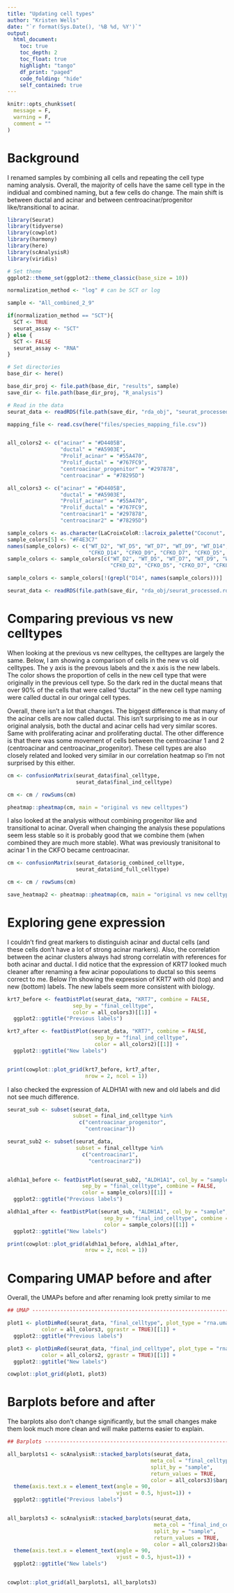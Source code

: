 ```yaml
---
title: "Updating cell types"
author: "Kristen Wells"
date: "`r format(Sys.Date(), '%B %d, %Y')`"
output:
  html_document:
    toc: true
    toc_depth: 2
    toc_float: true
    highlight: "tango"
    df_print: "paged"
    code_folding: "hide"
    self_contained: true
---
```


```r
knitr::opts_chunk$set(
  message = F, 
  warning = F,
  comment = ""
)
```

# Background

I renamed samples by combining all cells and repeating the cell type naming analysis. Overall, the majority of cells have the same cell type in the indidual and combined naming, but a few cells do change. The main shift is between ductal and acinar and between centroacinar/progenitor like/transitional to acinar.

```r
library(Seurat)
library(tidyverse)
library(cowplot)
library(harmony)
library(here)
library(scAnalysisR)
library(viridis)

# Set theme
ggplot2::theme_set(ggplot2::theme_classic(base_size = 10))

normalization_method <- "log" # can be SCT or log

sample <- "All_combined_2_9"

if(normalization_method == "SCT"){
  SCT <- TRUE
  seurat_assay <- "SCT"
} else {
  SCT <- FALSE
  seurat_assay <- "RNA"
}

# Set directories
base_dir <- here()

base_dir_proj <- file.path(base_dir, "results", sample)
save_dir <- file.path(base_dir_proj, "R_analysis")

# Read in the data
seurat_data <- readRDS(file.path(save_dir, "rda_obj", "seurat_processed.rds"))

mapping_file <- read.csv(here("files/species_mapping_file.csv"))


all_colors2 <- c("acinar" = "#D4405B",
                 "ductal" = "#A5903E",
                 "Prolif_acinar" = "#55A470",
                 "Prolif_ductal" = "#767FC9",
                 "centroacinar_progenitor" = "#297878",
                 "centroacinar" = "#78295D")

all_colors3 <- c("acinar" = "#D4405B",
                 "ductal" = "#A5903E",
                 "Prolif_acinar" = "#55A470",
                 "Prolif_ductal" = "#767FC9",
                 "centroacinar1" = "#297878",
                 "centroacinar2" = "#78295D")

sample_colors <- as.character(LaCroixColoR::lacroix_palette("Coconut", 10))
sample_colors[5] <- "#F4E3C7"
names(sample_colors) <- c("WT_D2", "WT_D5", "WT_D7", "WT_D9", "WT_D14",
                          "CFKO_D14", "CFKO_D9", "CFKO_D7", "CFKO_D5", "CFKO_D2")
sample_colors <- sample_colors[c("WT_D2", "WT_D5", "WT_D7", "WT_D9", "WT_D14",
                                 "CFKO_D2", "CFKO_D5", "CFKO_D7", "CFKO_D9", "CFKO_D14")]

sample_colors <- sample_colors[!(grepl("D14", names(sample_colors)))]

seurat_data <- readRDS(file.path(save_dir, "rda_obj/seurat_processed.rds"))

```

# Comparing previous vs new celltypes
When looking at the previous vs new celltypes, the celltypes are largely the same. Below, I am showing a comparison of cells in the new vs old celltypes. The y axis is the prevous labels and the x axis is the new labels. The color shows the proportion of cells in the new cell type that were originally in the previous cell type. So the dark red in the ductal means that over 90% of the cells that were called "ductal" in the new cell type naming were called ductal in our oringal cell types.

Overall, there isn't a lot that changes. The biggest difference is that many of the acinar cells are now called ductal. This isn't surprising to me as in our original analysis, both the ductal and acinar cells had very similar scores. Same with proliferating acinar and proliferating ductal. The other difference is that there was some movement of cells between the centroacinar 1 and 2 (centroacinar and centroacinar_progenitor). These cell types are also closely related and looked very similar in our correlation heatmap so I'm not surprised by this either.

```r
cm <- confusionMatrix(seurat_data$final_celltype, 
                      seurat_data$final_ind_celltype)

cm <- cm / rowSums(cm)

pheatmap::pheatmap(cm, main = "original vs new celltypes")
```

I also looked at the analysis without combining progenitor like and transitional to acinar. Overall when chainging the analysis these populations seem less stable so it is probably good that we combine them (when combined they are much more stable). What was previously tranisitonal to acinar 1 in the CKFO became centroacinar.

```r
cm <- confusionMatrix(seurat_data$orig_combined_celltype, 
                      seurat_data$ind_full_celltype)

cm <- cm / rowSums(cm)

save_heatmap2 <- pheatmap::pheatmap(cm, main = "original vs new celltypes")

```

# Exploring gene expression

I couldn't find great markers to distinguish acinar and ductal cells (and these cells don't have a lot of strong acinar markers). Also, the correlation between the acinar clusters always had strong correlatin with references for both acinar and ductal. I did notice that the expression of KRT7 looked much cleaner after renaming a few acinar popoulations to ductal so this seems correct to me. Below I'm showing the expression of KRT7 with old (top) and new (bottom) labels. The new labels seem more consistent with biology.

```r

krt7_before <- featDistPlot(seurat_data, "KRT7", combine = FALSE, 
                     sep_by = "final_celltype",
                     color = all_colors3)[[1]] +
  ggplot2::ggtitle("Previous labels")

krt7_after <- featDistPlot(seurat_data, "KRT7", combine = FALSE, 
                            sep_by = "final_ind_celltype",
                            color = all_colors2)[[1]] +
  ggplot2::ggtitle("New labels")


print(cowplot::plot_grid(krt7_before, krt7_after,
                         nrow = 2, ncol = 1))

```

I also checked the expression of ALDH1A1 with new and old labels and did not see much difference. 

```r
seurat_sub <- subset(seurat_data, 
                     subset = final_ind_celltype %in%
                       c("centroacinar_progenitor",
                         "centroacinar"))

seurat_sub2 <- subset(seurat_data, 
                      subset = final_celltype %in%
                        c("centroacinar1",
                          "centroacinar2"))


aldh1a1_before <- featDistPlot(seurat_sub2, "ALDH1A1", col_by = "sample",
                        sep_by = "final_celltype", combine = FALSE,
                        color = sample_colors)[[1]] +
  ggplot2::ggtitle("Previous labels")

aldh1a1_after <- featDistPlot(seurat_sub, "ALDH1A1", col_by = "sample",
                               sep_by = "final_ind_celltype", combine = FALSE,
                               color = sample_colors)[[1]] +
  ggplot2::ggtitle("New labels")

print(cowplot::plot_grid(aldh1a1_before, aldh1a1_after,
                         nrow = 2, ncol = 1))
```

# Comparing UMAP before and after

Overall, the UMAPs before and after renaming look pretty similar to me

```r
## UMAP ------------------------------------------------------------------

plot1 <- plotDimRed(seurat_data, "final_celltype", plot_type = "rna.umap",
           color = all_colors3, ggrastr = TRUE)[[1]] +
  ggplot2::ggtitle("Previous labels")

plot3 <- plotDimRed(seurat_data, "final_ind_celltype", plot_type = "rna.umap",
           color = all_colors2, ggrastr = TRUE)[[1]] +
  ggplot2::ggtitle("New labels")

cowplot::plot_grid(plot1, plot3)
```

# Barplots before and after
The barplots also don't change significantly, but the small changes make them look much more clean and will make patterns easier to explain.

```r
## Barplots --------------------------------------------------------------

all_barplots1 <- scAnalysisR::stacked_barplots(seurat_data,
                                              meta_col = "final_celltype",
                                              split_by = "sample",
                                              return_values = TRUE,
                                              color = all_colors3)$barplot +
  theme(axis.text.x = element_text(angle = 90,
                                   vjust = 0.5, hjust=1)) +
  ggplot2::ggtitle("Previous labels")


all_barplots3 <- scAnalysisR::stacked_barplots(seurat_data,
                                               meta_col = "final_ind_celltype",
                                               split_by = "sample",
                                               return_values = TRUE,
                                               color = all_colors2)$barplot +
  theme(axis.text.x = element_text(angle = 90,
                                   vjust = 0.5, hjust=1)) +
  ggplot2::ggtitle("New labels")


cowplot::plot_grid(all_barplots1, all_barplots3)
```

